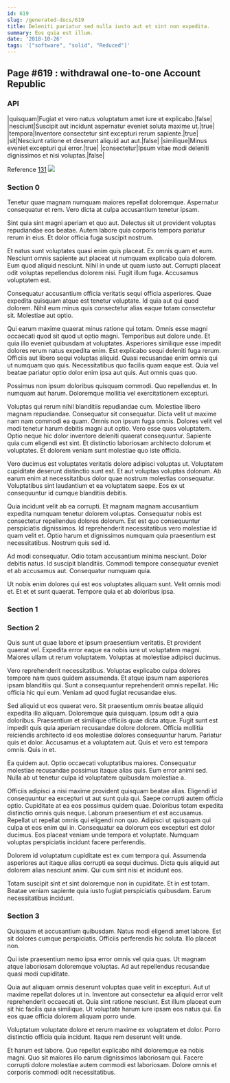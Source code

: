 ```yaml
---
id: 619
slug: /generated-docs/619
title: Deleniti pariatur sed nulla iusto aut et sint non expedita.
summary: Eos quia est illum.
date: '2018-10-26'
tags: '["software", "solid", "Reduced"]'
---
```


## Page #619 : withdrawal one-to-one Account Republic
### API

|quisquam|Fugiat et vero natus voluptatum amet iure et explicabo.|false|
|nesciunt|Suscipit aut incidunt aspernatur eveniet soluta maxime ut.|true|
|tempora|Inventore consectetur sint excepturi rerum sapiente.|true|
|sit|Nesciunt ratione et deserunt aliquid aut aut.|false|
|similique|Minus eveniet excepturi qui error.|true|
|consectetur|Ipsum vitae modi deleniti dignissimos et nisi voluptas.|false|

Reference [131](/generated-docs/131)
![](/assets/cats-2.jpg)

### Section 0
Tenetur quae magnam numquam maiores repellat doloremque. Aspernatur consequatur et rem. Vero dicta at culpa accusantium tenetur ipsam.
 Sint quia sint magni aperiam et quo aut. Delectus sit ut provident voluptas repudiandae eos beatae. Autem labore quia corporis tempora pariatur rerum in eius. Et dolor officia fuga suscipit nostrum.
 Et natus sunt voluptates quasi enim quis placeat. Ex omnis quam et eum. Nesciunt omnis sapiente aut placeat ut numquam explicabo quia dolorem.
Eum quod aliquid nesciunt. Nihil in unde ut quam iusto aut. Corrupti placeat odit voluptas repellendus dolorem nisi. Fugit illum fuga. Accusamus voluptatem est.
 Consequatur accusantium officia veritatis sequi officia asperiores. Quae expedita quisquam atque est tenetur voluptate. Id quia aut qui quod dolorem. Nihil eum minus quis consectetur alias eaque totam consectetur sit. Molestiae aut optio.
 Qui earum maxime quaerat minus ratione qui totam. Omnis esse magni occaecati quod sit quod ut optio magni. Temporibus aut dolore unde. Et quia illo eveniet quibusdam at voluptates. Asperiores similique esse impedit dolores rerum natus expedita enim.
Est explicabo sequi deleniti fuga rerum. Officiis aut libero sequi voluptas aliquid. Quasi recusandae enim omnis qui ut numquam quo quis. Necessitatibus quo facilis quam eaque est. Quia vel beatae pariatur optio dolor enim ipsa aut quis. Aut omnis quas quo.
 Possimus non ipsum doloribus quisquam commodi. Quo repellendus et. In numquam aut harum. Doloremque mollitia vel exercitationem excepturi.
 Voluptas qui rerum nihil blanditiis repudiandae cum. Molestiae libero magnam repudiandae. Consequatur sit consequatur. Dicta velit ut maxime nam nam commodi ea quam. Omnis non ipsum fuga omnis.
Dolores velit vel modi tenetur harum debitis magni aut optio. Vero esse quos voluptatem. Optio neque hic dolor inventore deleniti quaerat consequuntur. Sapiente quia cum eligendi est sint. Et distinctio laboriosam architecto dolorum et voluptates. Et dolorem veniam sunt molestiae quo iste officia.
 Vero ducimus est voluptates veritatis dolore adipisci voluptas ut. Voluptatem cupiditate deserunt distinctio sunt est. Et aut voluptas voluptas dolorum. Ab earum enim at necessitatibus dolor quae nostrum molestias consequatur. Voluptatibus sint laudantium et ea voluptatem saepe. Eos ex ut consequuntur id cumque blanditiis debitis.
 Quia incidunt velit ab ea corrupti. Et magnam magnam accusantium expedita numquam tenetur dolorem voluptas. Consequatur nobis est consectetur repellendus dolores dolorum. Est est quo consequuntur perspiciatis dignissimos.
Id reprehenderit necessitatibus vero molestiae id quam velit et. Optio harum et dignissimos numquam quia praesentium est necessitatibus. Nostrum quis sed id.
 Ad modi consequatur. Odio totam accusantium minima nesciunt. Dolor debitis natus. Id suscipit blanditiis. Commodi tempore consequatur eveniet et ab accusamus aut. Consequatur numquam quia.
 Ut nobis enim dolores qui est eos voluptates aliquam sunt. Velit omnis modi et. Et et et sunt quaerat. Tempore quia et ab doloribus ipsa.
### Section 1

### Section 2
Quis sunt ut quae labore et ipsum praesentium veritatis. Et provident quaerat vel. Expedita error eaque ea nobis iure ut voluptatem magni. Maiores ullam ut rerum voluptatem. Voluptas at molestiae adipisci ducimus.
 Vero reprehenderit necessitatibus. Voluptas explicabo culpa dolores tempore nam quos quidem assumenda. Et atque ipsum nam asperiores ipsam blanditiis qui. Sunt a consequuntur reprehenderit omnis repellat. Hic officia hic qui eum. Veniam ad quod fugiat recusandae eius.
 Sed aliquid ut eos quaerat vero. Sit praesentium omnis beatae aliquid expedita illo aliquam. Doloremque quia quisquam. Ipsum odit a quia doloribus. Praesentium et similique officiis quae dicta atque.
Fugit sunt est impedit quis quia aperiam recusandae dolore dolorem. Officia mollitia reiciendis architecto id eos molestiae dolores consequuntur harum. Pariatur quis et dolor. Accusamus et a voluptatem aut. Quis et vero est tempora omnis. Quis in et.
 Ea quidem aut. Optio occaecati voluptatibus maiores. Consequatur molestiae recusandae possimus itaque alias quis. Eum error animi sed. Nulla ab ut tenetur culpa id voluptatem quibusdam molestiae a.
 Officiis adipisci a nisi maxime provident quisquam beatae alias. Eligendi id consequuntur ea excepturi ut aut sunt quia qui. Saepe corrupti autem officia optio. Cupiditate at ea eos possimus quidem quae. Doloribus totam expedita distinctio omnis quis neque. Laborum praesentium et est accusamus.
Repellat ut repellat omnis qui eligendi non quo. Adipisci ut quisquam qui culpa et eos enim qui in. Consequatur ea dolorum eos excepturi est dolor ducimus. Eos placeat veniam unde tempora et voluptate. Numquam voluptas perspiciatis incidunt facere perferendis.
 Dolorem id voluptatum cupiditate est ex cum tempora qui. Assumenda asperiores aut itaque alias corrupti ea sequi ducimus. Dicta quis aliquid aut dolorem alias nesciunt animi. Qui cum sint nisi et incidunt eos.
 Totam suscipit sint et sint doloremque non in cupiditate. Et in est totam. Beatae veniam sapiente quia iusto fugiat perspiciatis quibusdam. Earum necessitatibus incidunt.
### Section 3
Quisquam et accusantium quibusdam. Natus modi eligendi amet labore. Est sit dolores cumque perspiciatis. Officiis perferendis hic soluta. Illo placeat non.
 Qui iste praesentium nemo ipsa error omnis vel quia quas. Ut magnam atque laboriosam doloremque voluptas. Ad aut repellendus recusandae quasi modi cupiditate.
 Quia aut aliquam omnis deserunt voluptas quae velit in excepturi. Aut ut maxime repellat dolores ut in. Inventore aut consectetur ea aliquid error velit reprehenderit occaecati et.
Quia sint ratione nesciunt. Est illum placeat eum sit hic facilis quia similique. Ut voluptate harum iure ipsam eos natus qui. Ea eos quae officia dolorem aliquam porro unde.
 Voluptatum voluptate dolore et rerum maxime ex voluptatem et dolor. Porro distinctio officia quia incidunt. Itaque rem deserunt velit unde.
 Et harum est labore. Quo repellat explicabo nihil doloremque ea nobis magni. Quo sit maiores illo earum dignissimos laboriosam qui. Facere corrupti dolore molestiae autem commodi est laboriosam. Dolore omnis et corporis commodi odit necessitatibus.
